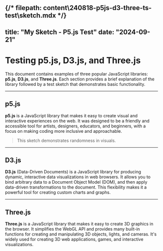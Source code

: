 {/* filepath: content\240818-p5js-d3-three-ts-test\sketch.mdx */}
---
title: "My Sketch - P5.js Test"
date: "2024-09-21"
---


# Testing p5.js, D3.js, and Three.js

This document contains examples of three popular JavaScript libraries: **p5.js**, **D3.js**, and **Three.js**. Each section provides a brief explanation of the library followed by a test sketch that demonstrates basic functionality.

---

## p5.js

**p5.js** is a JavaScript library that makes it easy to create visual and interactive experiences on the web. It was designed to be a friendly and accessible tool for artists, designers, educators, and beginners, with a focus on making coding more inclusive and approachable.

<P5Sketch src="240818-p5js-d3-three-ts-test/p5jtest.js" id="p5jtest" />

> This sketch demonstrates randomness in visuals.

---

## D3.js

**D3.js** (Data-Driven Documents) is a JavaScript library for producing dynamic, interactive data visualizations in web browsers. It allows you to bind arbitrary data to a Document Object Model (DOM), and then apply data-driven transformations to the document. This flexibility makes it a powerful tool for creating custom charts and graphs.

<D3Sketch src="240818-p5js-d3-three-ts-test/d3test.js" id="d3-chart-circle" />

---

## Three.js

**Three.js** is a JavaScript library that makes it easy to create 3D graphics in the browser. It simplifies the WebGL API and provides many built-in functions for creating and manipulating 3D objects, lights, and cameras. It's widely used for creating 3D web applications, games, and interactive visualizations.

<THREESketch src="240818-p5js-d3-three-ts-test/threetest.js" id="threetest" />

